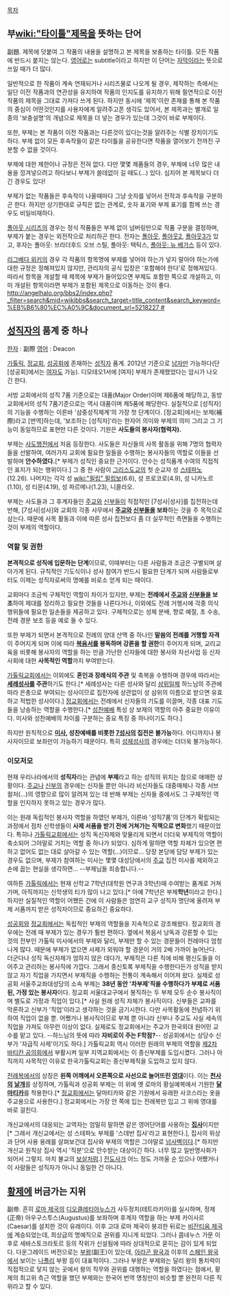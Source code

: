 [[목차]]

== 부[[wiki:"타이틀"제목]]을 뜻하는 단어 ==
副題. 제목에 덧붙여 그 작품의 내용을 설명하고 본 제목을 보충하는 타이틀. 모든 작품에 반드시 붙지는 않는다. [[영어]]로는 subtitle이라고 하지만 이 단어는 [[자막]]이라는 뜻으로 쓰일 때가 더 많다.

일반적으로 한 작품이 계속 연재되거나 시리즈물로 나오게 될 경우, 제작하는 측에서는 일단 이전 작품과의 연관성을 유지하여 작품의 인지도를 유지하기 위해 필연적으로 이전 작품의 제목을 그대로 가져다 쓰게 된다. 하지만 동시에 '제목'이란 존재를 통해 본 작품의 중심이 어떤것인지를 사용자에게 알려주고픈 생각도 있어서, 본 제목과는 별개로 일종의 '보충설명'의 개념으로 제목을 더 넣는 경우가 있는데 그것이 바로 부제이다.

또한, 부제는 본 작품이 이전 작품과는 다른것이 있다는것을 알려주는 식별 장치이기도 하다. 부제 없이 모든 후속작들이 같은 타이틀을 공유한다면 작품을 열어보기 전까진 구분할 수 없을 것이다.

부제에 대한 제한이나 규정은 전혀 없다. 다만 몇몇 제품들의 경우, 부제에 너무 많은 내용을 낑겨넣으려고 하다보니 부제가 쓸데없이 길 때도(...) 있다. 심지어 본 제목보다 더 긴 경우도 있다!

부제가 없는 작품들은 후속작이 나올때마다 그냥 숫자를 넣어서 전작과 후속작을 구분하곤 한다. 하지만 상기한대로 규칙은 없는 관계로, 숫자 표기와 부제 표기를 함께 쓰는 경우도 비일비재하다.

[[폴아웃 시리즈]]의 경우는 정식 작품들은 부제 없이 넘버링만으로 작품 구분을 결정하며, 부제가 붙는 경우는 외전작으로 처리하곤 한다. 전자는 [[폴아웃]], [[폴아웃2]], [[폴아웃3]]가 있고, 후자는 폴아웃: 브라더후드 오브 스틸, 폴아웃: 택틱스, [[폴아웃: 뉴 베가스]] 등이 있다.

[[리그베다 위키]]의 경우 각 작품의 항목명에 부제를 넣어야 하는가 넣지 말아야 하는가에 대한 규정은 정해져있지 않지만, 관리자의 공식 입장은 '포함해야 한다'로 정해져있다. 따라서 항목을 개설할 때 제목에 부제가 들어있으면 부제도 포함한 쪽으로 개설하고, 이미 개설된 항목이라면 부제가 포함된 제목으로 이동하는 것이 좋다. [[http://angelhalo.org/bbs2/index.php?_filter=search&mid=wikibbs&search_target=title_content&search_keyword=%EB%B6%80%EC%A0%9C&document_srl=5218227 #]]

== [[성직자]]의 품계 중 하나 ==
[[한자]] : 副際
[[영어]] : Deacon

[[가톨릭]], [[정교회]], [[성공회]]에 존재하는 [[성직자]] 품계. 2012년 기준으로 [[남자]]만 가능하다(단 [성공회]에서는 [[여자]]도 가능). 디모테오1서에 [여자] 부제가 존재했었다는 암시가 나오긴 한다.

서방 교회에서의 성직 7품 기준으로는 대품(Major Order)이며 제6품에 해당하고, 동방교회에서의 성직 7품기준으로는 역시 대품이며 제5품에 해당한다. 실질적으로 [성직자]의 기능을 수행하는 이른바 '삼중성직체계'의 가장 첫 단계이다. [정교회]에서는 보제(補際)라고 [번역]하는데, '보조하는 [성직자]'라는 한자어 의미와 부제의 의미 그리고 그 기능이 동일하므로 표현만 다른 것이다. 기원은 '''사도들의 봉사자(협력자).'''

부제는 [[사도행전]]에서 처음 등장한다. 사도들은 자신들의 사목 활동을 위해 7명의 협력자들을 선발하여, 여러가지 교회에 필요한 일들을 수행하는 봉사자들의 역할로 이들을 선발하며 '''안수하였다.'''[* 부제가 성직인 중요한 근거이다. 안수는 성직품계 수여의 직접적인 표지가 되는 행위이다.] 그 중 한 사람이 [[그리스도교]]의 첫 순교자 성 [[스테파노]](12.26). 나머지는 각각 성 [[wiki:"필립" 필립보]](6.6), 성 프로코로(4.9), 성 니카노르(1.10), 성 티몬(4.19), 성 파르메나(1.23), 니콜라오.

부제는 사도들과 그 후계자들인 [[주교]]와 [[신부]]들이 직접적인 [7성사|성사]를 집전하는데 반해, [7성사|성사]와 교회의 각종 사무에서 '''[[주교]]와 [[신부]]들을 보좌'''하는 것을 주 목적으로 삼는다. 때문에 사목 활동과 이에 따른 성사 집전보다 좀 더 실무적인 측면들을 수행하는 것이 부제의 역할이다.
=== 역할 및 권한 ===
'''본격적으로 성직에 입문하는 단계'''이므로, 이때부터는 다른 사람들과 조금은 구별되며 살아가게 된다. 규칙적인 기도식이나 성사 참여가 반드시 필요한 단계가 되며 사람들로부터도 이제는 성직자로써의 명예를 비로소 얻게 되는 때이다.

교회마다 조금씩 구체적인 역할이 차이가 있지만, 부제는 '''전례에서 [[주교]]와 [[신부]]들을 보조'''하여 제대를 정리하고 필요한 것들을 나른다거나, 이외에도 전례 거행시에 각종 의식행위들에 필요한 일손들을 제공하고 있다. 구체적으로는 성체 분배, 향로 예절, 초 수송, 전례 경문 보조 등을 예로 들 수 있다. 

또한 부제가 되면서 본격적으로 전례의 양대 산맥 중 하나인 '''말씀의 전례를 거행할 자격'''이 주어지게 되며 이에 따라 '''[[복음서]]를 봉독하며 강론을 할 권한'''이 주어지게 되며, 교리교육을 비롯해 봉사자의 역할을 하는 만큼 가난한 신자들에 대한 봉사와 자선사업 등 신자 사회에 대한 '''사목적인 역할'''까지 부여받는다. 

[[가톨릭]]교회에서는 이외에도 '''혼인과 장례식의 주관''' 및 축복을 수행하며 경우에 따라서는 '''[[세례성사]]를 주관'''하기도 한다.[* 세례성사는 다른 성사와 달리 [[삼위일체]] 하느님의 주관에 따라 은총으로 부여되는 성사이므로 집전자에 상관없이 성 삼위의 이름으로 받으면 유효하고 적법한 성사이다.] [[정교회]]에서는 전례에서 신자들의 기도를 이끌며, 각종 대표 기도들을 낭송하는 역할을 수행한다.[* [[성찬예배]] 특성 상 보제의 역할의 아주 중요한 이유이다. 미사와 성찬예배의 차이를 구분하는 중요 특징 중 하나이기도 하다.] 

하지만 원칙적으로 '''[[미사]], 성찬예배를 비롯한 [[7성사]]의 집전은 불가능'''하다. 어디까지나 봉사자이므로 보좌만이 가능하기 때문이다. 특히 [[성체성사]]의 경우에는 더더욱 불가능하다.

=== 이모저모 ===
현재 우리나라에서의 '''성직자'''라는 관념에 '''부제'''라고 하는 성직의 위치는 참으로 애매한 상황이다. [[주교]]나 [[신부]]의 경우에는 신자들 뿐만 아니라 비신자들도 대중매체나 각종 서브컬처(...)의 영향으로 많이 알려져 있는 데 반해 부제는 신자들 중에서도 그 구체적인 역할을 인지하지 못하고 있는 경우가 많다. 

이는 원래 독립적인 봉사자 역할을 하였던 부제가, 이른바 '성직7품'의 단계가 확립되는 과정에서 점차 신학생들이 '''사제 서품을 받기 전에 거쳐가는 직책으로 변화'''했기 때문이었다. 특히나 [[가톨릭]]교회에서는 성직 독신자제와 맞물리게 되면서 더더욱 부제직의 역할이 축소되어 그야말로 거치는 역할 중 하나가 되었다. 심하게 말하면 역할 자체가 있으면 편하고 없어도 없는 대로 살아갈 수 있는 역할(...)이므로... 당장 본당에 담당 부제가 있는 경우도 없으며, 부제가 참여하는 미사는 몇몇 대성당에서의 [[주교]] 집전 미사를 제외하고 손에 꼽는 현실을 생각하면... --부제님들 죄송합니다.--

여하튼 [[가톨릭]]에서는 현재 신학교 7학년(대학원 연구과 3학년)때 수여받는 품계로 거쳐가며, 아직까지는 신학생의 티가 많이 나고 있다.[* 아예 7학년은 부제'''학년'''이라고 한다.] 하지만 실질적인 역할이 어쨌든 간에 이 사람들은 엄연히 교구 성직자 명단에 올려져 부제 서품까지 받은 성직자이므로 중요하긴 중요하다.

[[성공회]]와 [[정교회]]에서는 독립적인 부제의 역할들을 지속적으로 강조해왔다. 정교회의 경우에는 전례 때 부제가 있는 경우가 훨씬 편하다. 옆에서 복음서 낭독과 강론할 수 있는 것의 전부인 가톨릭 미사에서의 부제와 달리, 부제만 할 수 있는 경문들이 전례마다 엄청나게 많다. 때문에 부제가 없으면 사제가 외워야 할 경문이 거의 2배 가까이 늘어난다. 더군다나 성직 독신자제가 엄하지 않은 데다가, 부제직은 다른 직에 비해 평신도들을 이어주고 관리하는 봉사직에 가깝다. 그래서 종신토록 부제직을 수행한다든가 성직을 받지 않고 자기 직업을 가지면서 부제직을 수행하는 전통이 계속해서 이어져 왔다. 실제로 성공회 서울주교좌대성당의 소속 부제는 '''38년 동안 '차부제'직을 수행하다가 부제로 서품된, 가정 있는 봉사자'''이다. 정교회 서울대교구에서 봉직하는 두 부제 모두 순수 봉사직이며 별도로 가정과 직업이 있다.[* 사실 원래 성직 자체가 봉사직이다. 신부들은 교파를 막론하고 신부가 '직업'이라고 생각하는 것을 금기시한다. 다만 사목활동에 전념하기 위하여 직업이 없을 뿐. 어쨌거나 봉사직이므로 부제 뿐 아니라 신부나 주교도 사실 세속의 직업을 가져도 아무런 이상이 없다. 실제로도 정교회에서는 주교가 한국외대 원어민 교수를 맡고 있다. --하느님의 뜻에 따라 '''자비로이 주는 F학점?'''-- 성공회에서는 상당수 신부가 '자급직 사제'이기도 하다.] 가톨릭교회 역시 이러한 원래의 부제의 역할을 [[제2차 바티칸 공의회]]에서 부활시켜 일부 지역교회에서는 이 종신부제를 도입시켰다. 그러나 아직까지 사목적인 이유로 한국가톨릭교회는 종신부제직을 도입하고 있지 않다. 

[[전례복]]에서의 상징은 '''왼쪽 어깨에서 오른쪽으로 사선으로 늘어뜨린 [[영대]]'''이다. 이는 '''[[천사]]의 [[날개]]'''를 상징하며, 가톨릭과 성공회 부제는 이 위에 옛 로마의 황실예복에서 기원한 '''[[달마티카]]'''를 착용한다.[* [[정교회]]에서는 달마티카와 같은 기원에서 유래한 사코스라는 옷을 주교용으로 사용한다.] 정교회에서는 가장 안 쪽에 입는 전례복만 입고 그 위에 영대를 바로 걸친다.

개신교에서의 대응되는 교역자는 엄밀히 말하면 같은 영어단어를 사용하는 '''[[집사]]'''이지만[* 그래서 개신교에서는 성 스테파노 부제를 '스데반 집사'라고 표현한다.], 집사의 위상과 단어 사용 용례를 살펴보건대 집사와 부제의 역할은 그야말로 [[넘사벽]]이다.[* 하지만 개신교 원칙상 집사 역시 '직분'으로 안수받는 대상이긴 하다. 너무 많고 일반명사화가 되어서 그렇지. 마치 불교의 [[보살]]처럼.] [[전도사]]가 어느 정도 가까울 순 있으나 어쨌거나 이 사람들은 성직자가 아니니 동일한 건 아니다.

== [[황제]]에 버금가는 지위 ==
副帝. 흔히 [[로마 제국]]의 [[디오클레티아누스]]가 사두정치(테트라키아)를 실시하며, 정제(正帝) 아우구스투스(Augustus)를 보좌하며 후계자 역할을 하는 부제 카이사르(Caesar)를 설치한 것이 유래이다. 이후 고대 로마 제국이 붕괴한 뒤로는 [[비잔티움 제국]]에 계승되었는데, 최상급의 명예직으로 권위를 지니게 되었다. 그러나 콤네누스 가문 이후로 세바스토크라토르 등의 작위가 신설됨에 따라 상대적으로 묻히는 감이 있게 되었다. 다운그레이드 버전으로는 [[부왕]](副王)이 있는데, [[아라곤 왕국]]과 이후의 [[스페인 왕국]]에서 보이는 [[나폴리]] 부왕 등이 대표적이다. 그러나 부왕은 부제와는 달리 왕의 통치력이 직접적으로 닿지 않는 곳에서 왕의 직무와 권위를 대행하는 역할을 하였다는 점에서, 황제의 최고위 측근 역할을 했던 부제와는 한국어 번역 명칭만이 비슷할 뿐 완전히 다른 직위라고 할 수 있다.
